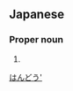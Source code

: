 ==Japanese==
{{ja-kanjitab|板|東}}

===Proper noun===
{{ja-pos|proper|ばんどう}}

# {{surname|lang=ja}}

[[Category:Japanese surnames|はんどう']]